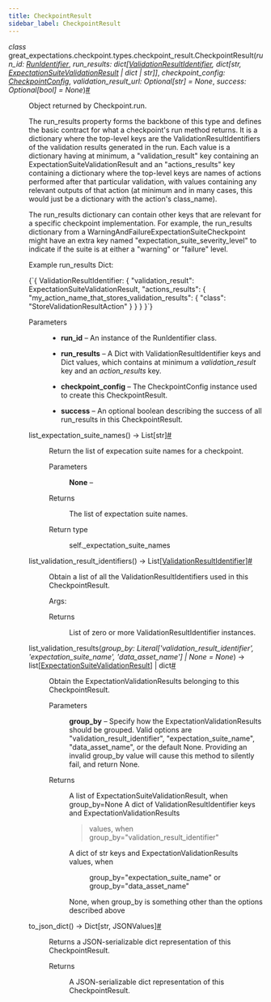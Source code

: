 ```yaml
---
title: CheckpointResult
sidebar_label: CheckpointResult
---
```


<section class="sphinx-api-doc" id="checkpointresult">

<dl class="py class">
<dt class="sig sig-object py" id="great_expectations.checkpoint.types.checkpoint_result.CheckpointResult">
<em class="property"><span class="pre">class</span><span class="w"> </span></em><span class="sig-prename descclassname"><span class="pre">great_expectations.checkpoint.types.checkpoint_result.</span></span><span class="sig-name descname"><span class="pre">CheckpointResult</span></span><span class="sig-paren">(</span><em class="sig-param"><span class="n"><span class="pre">run_id</span></span><span class="p"><span class="pre">:</span></span><span class="w"> </span><span class="n"><a class="reference internal" href="/docs/0.18/reference/api/core/RunIdentifier_class" title="great_expectations.core.RunIdentifier"><span class="pre">RunIdentifier</span></a></span></em>, <em class="sig-param"><span class="n"><span class="pre">run_results</span></span><span class="p"><span class="pre">:</span></span><span class="w"> </span><span class="n"><span class="pre">dict</span><span class="p"><span class="pre">[</span></span><a class="reference internal" href="/docs/0.18/reference/api/data_context/types/resource_identifiers/ValidationResultIdentifier_class" title="great_expectations.data_context.types.resource_identifiers.ValidationResultIdentifier"><span class="pre">ValidationResultIdentifier</span></a><span class="p"><span class="pre">,</span></span><span class="w"> </span><span class="pre">dict</span><span class="p"><span class="pre">[</span></span><span class="pre">str</span><span class="p"><span class="pre">,</span></span><span class="w"> </span><a class="reference internal" href="/docs/0.18/reference/api/core/ExpectationSuiteValidationResult_class" title="great_expectations.core.ExpectationSuiteValidationResult"><span class="pre">ExpectationSuiteValidationResult</span></a><span class="w"> </span><span class="p"><span class="pre">|</span></span><span class="w"> </span><span class="pre">dict</span><span class="w"> </span><span class="p"><span class="pre">|</span></span><span class="w"> </span><span class="pre">str</span><span class="p"><span class="pre">]</span></span><span class="p"><span class="pre">]</span></span></span></em>, <em class="sig-param"><span class="n"><span class="pre">checkpoint_config</span></span><span class="p"><span class="pre">:</span></span><span class="w"> </span><span class="n"><a class="reference internal" href="/docs/0.18/reference/api/data_context/types/base/CheckpointConfig_class" title="great_expectations.data_context.types.base.CheckpointConfig"><span class="pre">CheckpointConfig</span></a></span></em>, <em class="sig-param"><span class="n"><span class="pre">validation_result_url</span></span><span class="p"><span class="pre">:</span></span><span class="w"> </span><span class="n"><span class="pre">Optional</span><span class="p"><span class="pre">[</span></span><span class="pre">str</span><span class="p"><span class="pre">]</span></span></span><span class="w"> </span><span class="o"><span class="pre">=</span></span><span class="w"> </span><span class="default_value"><span class="pre">None</span></span></em>, <em class="sig-param"><span class="n"><span class="pre">success</span></span><span class="p"><span class="pre">:</span></span><span class="w"> </span><span class="n"><span class="pre">Optional</span><span class="p"><span class="pre">[</span></span><span class="pre">bool</span><span class="p"><span class="pre">]</span></span></span><span class="w"> </span><span class="o"><span class="pre">=</span></span><span class="w"> </span><span class="default_value"><span class="pre">None</span></span></em><span class="sig-paren">)</span><a class="headerlink" href="#great_expectations.checkpoint.types.checkpoint_result.CheckpointResult" title="Permalink to this definition">#</a>
</dt>
<dd>
<p>Object returned by Checkpoint.run.</p>
<p>The run_results property forms the backbone of this type and defines the basic contract for what a checkpoint's
run method returns. It is a dictionary where the top-level keys are the ValidationResultIdentifiers of
the validation results generated in the run. Each value is a dictionary having at minimum,
a "validation_result" key containing an ExpectationSuiteValidationResult and an "actions_results" key
containing a dictionary where the top-level keys are names of actions performed after that particular
validation, with values containing any relevant outputs of that action (at minimum and in many cases,
this would just be a dictionary with the action's class_name).</p>
<p>The run_results dictionary can contain other keys that are relevant for a specific checkpoint
implementation. For example, the run_results dictionary from a WarningAndFailureExpectationSuiteCheckpoint
might have an extra key named "expectation_suite_severity_level" to indicate if the suite is at either a
"warning" or "failure" level.</p>
<p>Example run_results Dict:</p>
<p><CodeBlock language="python">{`{
    ValidationResultIdentifier: {
        "validation_result": ExpectationSuiteValidationResult,
        "actions_results": {
            "my_action_name_that_stores_validation_results": {
                "class": "StoreValidationResultAction"
            }
        }
    }
}`}</CodeBlock></p>
<dl class="field-list simple">
<dt class="field-odd">Parameters</dt>
<dd class="field-odd"><ul class="simple">
<li><p><strong>run_id</strong> – An instance of the RunIdentifier class.</p></li>
<li><p><strong>run_results</strong> – A Dict with ValidationResultIdentifier keys and Dict values, which contains at minimum a <cite>validation_result</cite> key and an <cite>action_results</cite> key.</p></li>
<li><p><strong>checkpoint_config</strong> – The CheckpointConfig instance used to create this CheckpointResult.</p></li>
<li><p><strong>success</strong> – An optional boolean describing the success of all run_results in this CheckpointResult.</p></li>
</ul>
</dd>
</dl>
<dl class="py method">
<dt class="sig sig-object py" id="great_expectations.checkpoint.types.checkpoint_result.CheckpointResult.list_expectation_suite_names">
<span class="sig-name descname"><span class="pre">list_expectation_suite_names</span></span><span class="sig-paren">(</span><span class="sig-paren">)</span> <span class="sig-return"><span class="sig-return-icon">→</span> <span class="sig-return-typehint"><span class="pre">List</span><span class="p"><span class="pre">[</span></span><span class="pre">str</span><span class="p"><span class="pre">]</span></span></span></span><a class="headerlink" href="#great_expectations.checkpoint.types.checkpoint_result.CheckpointResult.list_expectation_suite_names" title="Permalink to this definition">#</a>
</dt>
<dd>
<p>Return the list of expecation suite names for a checkpoint.</p>
<dl class="field-list simple">
<dt class="field-odd">Parameters</dt>
<dd class="field-odd">
<p><strong>None</strong> – </p>
</dd>
<dt class="field-even">Returns</dt>
<dd class="field-even">
<p>The list of expectation suite names.</p>
</dd>
<dt class="field-odd">Return type</dt>
<dd class="field-odd">
<p>self._expectation_suite_names</p>
</dd>
</dl>
</dd></dl>
<dl class="py method">
<dt class="sig sig-object py" id="great_expectations.checkpoint.types.checkpoint_result.CheckpointResult.list_validation_result_identifiers">
<span class="sig-name descname"><span class="pre">list_validation_result_identifiers</span></span><span class="sig-paren">(</span><span class="sig-paren">)</span> <span class="sig-return"><span class="sig-return-icon">→</span> <span class="sig-return-typehint"><span class="pre">List</span><span class="p"><span class="pre">[</span></span><a class="reference internal" href="/docs/0.18/reference/api/data_context/types/resource_identifiers/ValidationResultIdentifier_class" title="great_expectations.data_context.types.resource_identifiers.ValidationResultIdentifier"><span class="pre">ValidationResultIdentifier</span></a><span class="p"><span class="pre">]</span></span></span></span><a class="headerlink" href="#great_expectations.checkpoint.types.checkpoint_result.CheckpointResult.list_validation_result_identifiers" title="Permalink to this definition">#</a>
</dt>
<dd>
<p>Obtain a list of all the ValidationResultIdentifiers used in this CheckpointResult.</p>
<p>Args:</p>
<dl class="field-list simple">
<dt class="field-odd">Returns</dt>
<dd class="field-odd">
<p>List of zero or more ValidationResultIdentifier instances.</p>
</dd>
</dl>
</dd></dl>
<dl class="py method">
<dt class="sig sig-object py" id="great_expectations.checkpoint.types.checkpoint_result.CheckpointResult.list_validation_results">
<span class="sig-name descname"><span class="pre">list_validation_results</span></span><span class="sig-paren">(</span><em class="sig-param"><span class="n"><span class="pre">group_by</span></span><span class="p"><span class="pre">:</span></span><span class="w"> </span><span class="n"><span class="pre">Literal</span><span class="p"><span class="pre">[</span></span><span class="s"><span class="pre">'validation_result_identifier'</span></span><span class="p"><span class="pre">,</span></span><span class="w"> </span><span class="s"><span class="pre">'expectation_suite_name'</span></span><span class="p"><span class="pre">,</span></span><span class="w"> </span><span class="s"><span class="pre">'data_asset_name'</span></span><span class="p"><span class="pre">]</span></span><span class="w"> </span><span class="p"><span class="pre">|</span></span><span class="w"> </span><span class="pre">None</span></span><span class="w"> </span><span class="o"><span class="pre">=</span></span><span class="w"> </span><span class="default_value"><span class="pre">None</span></span></em><span class="sig-paren">)</span> <span class="sig-return"><span class="sig-return-icon">→</span> <span class="sig-return-typehint"><span class="pre">list</span><span class="p"><span class="pre">[</span></span><a class="reference internal" href="/docs/0.18/reference/api/core/ExpectationSuiteValidationResult_class" title="great_expectations.core.ExpectationSuiteValidationResult"><span class="pre">ExpectationSuiteValidationResult</span></a><span class="p"><span class="pre">]</span></span><span class="w"> </span><span class="p"><span class="pre">|</span></span><span class="w"> </span><span class="pre">dict</span></span></span><a class="headerlink" href="#great_expectations.checkpoint.types.checkpoint_result.CheckpointResult.list_validation_results" title="Permalink to this definition">#</a>
</dt>
<dd>
<p>Obtain the ExpectationValidationResults belonging to this CheckpointResult.</p>
<dl class="field-list simple">
<dt class="field-odd">Parameters</dt>
<dd class="field-odd">
<p><strong>group_by</strong> – Specify how the ExpectationValidationResults should be grouped.
Valid options are "validation_result_identifier", "expectation_suite_name",
"data_asset_name", or the default None. Providing an invalid group_by
value will cause this method to silently fail, and return None.</p>
</dd>
<dt class="field-even">Returns</dt>
<dd class="field-even">
<p>A list of ExpectationSuiteValidationResult, when group_by=None
A dict of ValidationResultIdentifier keys and ExpectationValidationResults</p>
<blockquote>
<div>
<p>values, when group_by="validation_result_identifier"</p>
</div></blockquote>
<dl class="simple">
<dt>A dict of str keys and ExpectationValidationResults values, when</dt>
<dd>
<p>group_by="expectation_suite_name" or group_by="data_asset_name"</p>
</dd>
</dl>
<p>None, when group_by is something other than the options described above</p>
</dd>
</dl>
</dd></dl>
<dl class="py method">
<dt class="sig sig-object py" id="great_expectations.checkpoint.types.checkpoint_result.CheckpointResult.to_json_dict">
<span class="sig-name descname"><span class="pre">to_json_dict</span></span><span class="sig-paren">(</span><span class="sig-paren">)</span> <span class="sig-return"><span class="sig-return-icon">→</span> <span class="sig-return-typehint"><span class="pre">Dict</span><span class="p"><span class="pre">[</span></span><span class="pre">str</span><span class="p"><span class="pre">,</span></span><span class="w"> </span><span class="pre">JSONValues</span><span class="p"><span class="pre">]</span></span></span></span><a class="headerlink" href="#great_expectations.checkpoint.types.checkpoint_result.CheckpointResult.to_json_dict" title="Permalink to this definition">#</a>
</dt>
<dd>
<p>Returns a JSON-serializable dict representation of this CheckpointResult.</p>
<dl class="field-list simple">
<dt class="field-odd">Returns</dt>
<dd class="field-odd">
<p>A JSON-serializable dict representation of this CheckpointResult.</p>
</dd>
</dl>
</dd></dl>
</dd></dl>
</section>